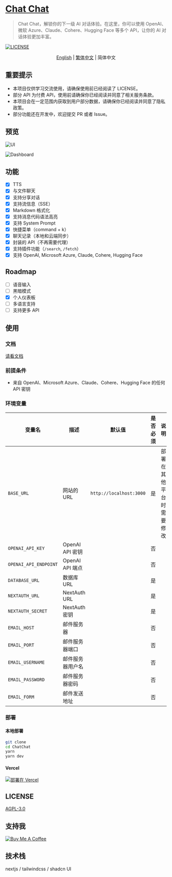 # [Chat Chat](https://chat.okisdev.com)

> Chat Chat，解锁你的下一级 AI 对话体验。在这里，你可以使用 OpenAI、微软 Azure、Claude、Cohere、Hugging Face 等多个 API，让你的 AI 对话体验更加丰富。

[![LICENSE](https://img.shields.io/github/license/okisdev/ChatChat?style=flat-square)](https://github.com/okisdev/ChatChat/blob/master/LICENSE)

<p align='center'>
    <a href='README.mdx'>English</a> | <a href='README.zh_HK.mdx'>繁体中文</a> | <a>简体中文</a>
</p>

## 重要提示

-   本项目仅供学习交流使用，请确保使用前已经阅读了 LICENSE。
-   部分 API 为付费 API，使用前请确保你已经阅读并同意了相关服务条款。
-   本项目会在一定范围内获取到用户部分数据，请确保你已经阅读并同意了隐私政策。
-   部分功能还在开发中，欢迎提交 PR 或者 Issue。

## 预览

![UI](https://cdn.harrly.com/project/GitHub/Chat-Chat/img/UI-1.png)

![Dashboard](https://cdn.harrly.com/project/GitHub/Chat-Chat/img/Dashboard-1.png)

## 功能

-   [x] TTS
-   [x] 与文件聊天
-   [x] 支持分享对话
-   [x] 支持流信息（SSE）
-   [x] Markdown 格式化
-   [x] 支持消息代码语法高亮
-   [x] 支持 System Prompt
-   [x] 快捷菜单（command + k）
-   [x] 聊天记录（本地和云端同步）
-   [x] 封装的 API（不再需要代理）
-   [x] 支持插件功能（`/search`, `/fetch`）
-   [x] 支持 OpenAI, Microsoft Azure, Claude, Cohere, Hugging Face

## Roadmap

-   [ ] 语音输入
-   [ ] 黑暗模式
-   [x] 个人仪表板
-   [ ] 多语言支持
-   [ ] 支持更多 API

## 使用

### 文档

[请看文档](https://docs.okis.dev/chat/)

### 前提条件

-   来自 OpenAI、Microsoft Azure、Claude、Cohere、Hugging Face 的任何 API 密钥

### 环境变量

| 变量名                | 描述             | 默认值                  | 是否必须 | 说明                     |
| --------------------- | ---------------- | ----------------------- | -------- | ------------------------ |
| `BASE_URL`            | 网站的 URL       | `http://localhost:3000` | 是       | 部署在其他平台时需要修改 |
| `OPENAI_API_KEY`      | OpenAI API 密钥  |                         | 否       |                          |
| `OPENAI_API_ENDPOINT` | OpenAI API 端点  |                         | 否       |                          |
| `DATABASE_URL`        | 数据库 URL       |                         | 是       |                          |
| `NEXTAUTH_URL`        | NextAuth URL     |                         | 是       |                          |
| `NEXTAUTH_SECRET`     | NextAuth 密钥    |                         | 是       |                          |
| `EMAIL_HOST`          | 邮件服务器       |                         | 否       |                          |
| `EMAIL_PORT`          | 邮件服务器端口   |                         | 否       |                          |
| `EMAIL_USERNAME`      | 邮件服务器用户名 |                         | 否       |                          |
| `EMAIL_PASSWORD`      | 邮件服务器密码   |                         | 否       |                          |
| `EMAIL_FORM`          | 邮件发送地址     |                         | 否       |                          |

### 部署

#### 本地部署

```bash
git clone
cd ChatChat
yarn
yarn dev
```

#### Vercel

[![部署在 Vercel](https://vercel.com/button)](https://vercel.com/import/project?template=https://github.com/okisdev/ChatChat)

## LICENSE

[AGPL-3.0](./LICENSE)

## 支持我

[![Buy Me A Coffee](https://www.buymeacoffee.com/assets/img/custom_images/orange_img.png)](https://www.buymeacoffee.com/okisdev)

## 技术栈

nextjs / tailwindcss / shadcn UI

